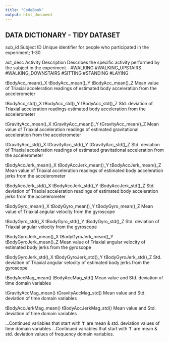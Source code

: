 ```yaml
---
title: "CodeBook"
output: html_document
---
```


DATA DICTIONARY - TIDY DATASET
----------------------------------

sub_id
  Subject ID
    Unique identifier for people who participated in the experiment; 1-30
    
act_desc
  Activity Description
    Describes the specific activity performed by the subject in the experiment - 
    #WALKING 
    #WALKING_UPSTAIRS 
    #WALKING_DOWNSTAIRS
    #SITTING
    #STANDING
    #LAYING
    
tBodyAcc_mean()_X
tBodyAcc_mean()_Y
tBodyAcc_mean()_Z
  Mean value of Triaxial acceleration readings of estimated body acceleration from the accelerometer 

tBodyAcc_std()_X
tBodyAcc_std()_Y
tBodyAcc_std()_Z
  Std. deviation of Triaxial acceleration readings estimated body acceleration from the accelerometer

tGravityAcc_mean()_X
tGravityAcc_mean()_Y
tGravityAcc_mean()_Z
   Mean value of Triaxial acceleration readings of estimated gravitational acceleration from the accelerometer 

tGravityAcc_std()_X
tGravityAcc_std()_Y
tGravityAcc_std()_Z
   Std. deviation of Triaxial acceleration readings of estimated gravitational acceleration from the accelerometer 
   
tBodyAccJerk_mean()_X
tBodyAccJerk_mean()_Y
tBodyAccJerk_mean()_Z
  Mean value of Triaxial acceleration readings of estimated body acceleration jerks from the accelerometer 

tBodyAccJerk_std()_X
tBodyAccJerk_std()_Y
tBodyAccJerk_std()_Z
  Std. deviation of Triaxial acceleration readings of estimated body acceleration jerks from the accelerometer 
  
tBodyGyro_mean()_X
tBodyGyro_mean()_Y
tBodyGyro_mean()_Z
  Mean value of Triaxial angular velocity from the gyroscope

tBodyGyro_std()_X
tBodyGyro_std()_Y
tBodyGyro_std()_Z
  Std. deviation of Triaxial angular velocity from the gyroscope
  
tBodyGyroJerk_mean()_X
tBodyGyroJerk_mean()_Y
tBodyGyroJerk_mean()_Z
  Mean value of Triaxial angular velocity of estimated body jerks from the gyroscope

tBodyGyroJerk_std()_X
tBodyGyroJerk_std()_Y
tBodyGyroJerk_std()_Z
  Std. deviation of Triaxial angular velocity of estimated body jerks from the gyroscope
  
tBodyAccMag_mean()
tBodyAccMag_std()
  Mean value and Std. deviation of time domain variables
  
tGravityAccMag_mean()
tGravityAccMag_std()
  Mean value and Std. deviation of time domain variables
  
tBodyAccJerkMag_mean()
tBodyAccJerkMag_std()
  Mean value and Std. deviation of time domain variables
    
...Continued variables that start with 't' are mean & std. deviation values of time domain variables
...Continued variables that start with 'f' are mean & std. deviation values of frequency domain variables. 










